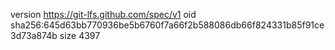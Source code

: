 version https://git-lfs.github.com/spec/v1
oid sha256:645d63bb770936be5b6760f7a66f2b588086db66f824331b85f91ce3d73a874b
size 4397
